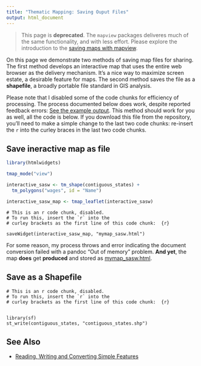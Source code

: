 ```yaml
---
title: "Thematic Mapping: Saving Ouput Files"
output: html_document
---
```



> This page is **deprecated**.  The `mapview` packages deliveres much of the same functionality, and with less effort.  Please explore the introduction to the [saving maps with mapview](01_georeference.html#save_the_map).

On this page we demonstrate two methods of saving map files for sharing.  The first method develops an interactive map that uses the entire web browser as the delivery mechanism.  It's a nice way to maximize screen estate, a desirable feature for maps.  The second method saves the file as a **shapefile**, a broadly portable file standard in GIS analysis.

Please note that I disabled some of the code chunks for efficiency of processing.  The process documented below does work, despite reported feedback errors:  [See the example output](mymap_sasw.html).  This method should work for you as well, all the code is below.  If you download this file from the repository, you'll need to make a simple change to the last two code chunks: re-insert the `r` into the curley braces in the last two code chunks.  

## Save ineractive map as file

```r
library(htmlwidgets)
```


```r
tmap_mode("view")
```


```r
interactive_sasw <- tm_shape(contiguous_states) +
  tm_polygons("wages", id = "Name")
```



```r
interactive_sasw_map <- tmap_leaflet(interactive_sasw)
```


```{}
# This is an r code chunk, disabled.  
# To run this, insert the `r` into the 
# curley brackets as the first line of this code chunk:  {r}

saveWidget(interactive_sasw_map, "mymap_sasw.html")
```

For some reason, my process throws and error indicating the document conversion failed with a pandoc "Out of memory" problem.  **And yet**, the map **does** get **produced** and stored as [mymap_sasw.html](mymap_sasw.html).


## Save as a Shapefile

```{}
# This is an r code chunk, disabled.  
# To run this, insert the `r` into the 
# curley brackets as the first line of this code chunk:  {r}


library(sf)
st_write(contiguous_states, "contiguous_states.shp")
```


## See Also


- [Reading, Writing and Converting Simple Features](https://r-spatial.github.io/sf/articles/sf2.html)

